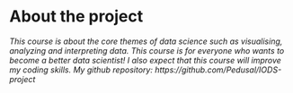 
# About the project

*This course is about the core themes of data science such as visualising, analyzing and interpreting data. This course is for everyone who wants to become a better data scientist! I also expect that this course will improve my coding skills. My github repository: https://github.com/Pedusal/IODS-project *